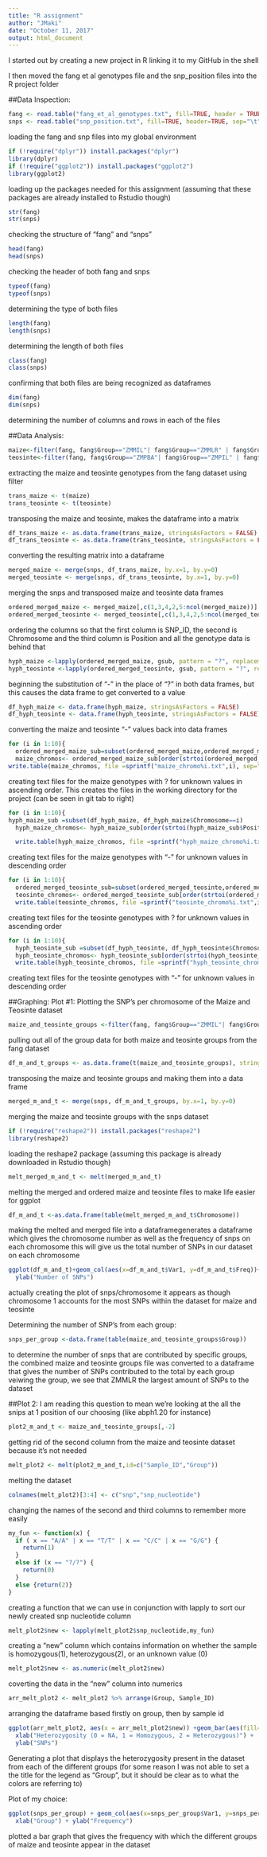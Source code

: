 ```yaml
---
title: "R assignment"
author: "JMaki"
date: "October 11, 2017"
output: html_document
---
```

I started out by creating a new project in R linking it to my GitHub in the shell

I then moved the fang et al genotypes file and the snp_position files into the R project folder 

##Data Inspection:
```r
fang <- read.table("fang_et_al_genotypes.txt", fill=TRUE, header = TRUE, sep="\t", stringsAsFactors = FALSE)
snps <- read.table("snp_position.txt", fill=TRUE, header=TRUE, sep="\t", stringsAsFactors = FALSE)

```
loading the fang and snp files into my global environment
```r
if (!require("dplyr")) install.packages("dplyr") 
library(dplyr)
if (!require("ggplot2")) install.packages("ggplot2") 
library(ggplot2)


```
loading up the packages needed for this assignment (assuming that these packages are already installed to Rstudio though)
```r
str(fang)
str(snps)

```
checking the structure of "fang" and "snps"
```r
head(fang)
head(snps)

```
checking the header of both fang and snps
```r
typeof(fang)
typeof(snps)

```
determining the type of both files
```r
length(fang)
length(snps)

```
determining the length of both files
```r
class(fang)
class(snps)

```
confirming that both files are being recognized as dataframes
```r
dim(fang)
dim(snps)

```
determining the number of columns and rows in each of the files

##Data Analysis:
```r
maize<-filter(fang, fang$Group=="ZMMIL"| fang$Group=="ZMMLR" | fang$Group=="ZMMMR")
teosinte<-filter(fang, fang$Group=="ZMPBA"| fang$Group=="ZMPIL" | fang$Group=="ZMPJA")

```
extracting the maize and teosinte genotypes from the fang dataset using filter
```r
trans_maize <- t(maize)
trans_teosinte <- t(teosinte)

```
transposing the maize and teosinte, makes the dataframe into a matrix
```r
df_trans_maize <- as.data.frame(trans_maize, stringsAsFactors = FALSE)
df_trans_teosinte <- as.data.frame(trans_teosinte, stringsAsFactors = FALSE)

```
converting the resulting matrix into a dataframe
```r
merged_maize <- merge(snps, df_trans_maize, by.x=1, by.y=0)
merged_teosinte <- merge(snps, df_trans_teosinte, by.x=1, by.y=0)

```
merging the snps and transposed maize and teosinte data frames
```r
ordered_merged_maize <- merged_maize[,c(1,3,4,2,5:ncol(merged_maize))]
ordered_merged_teosinte <- merged_teosinte[,c(1,3,4,2,5:ncol(merged_teosinte))]

```
ordering the columns so that the first column is SNP_ID, the second is Chromosome and the third column is Position and all the genotype data is behind that
```r
hyph_maize <-lapply(ordered_merged_maize, gsub, pattern = "?", replacement = "-", fixed = TRUE)
hyph_teosinte <-lapply(ordered_merged_teosinte, gsub, pattern = "?", replacement = "-", fixed = TRUE)

```
beginning the substitution of "-" in the place of "?" in both data frames, but this causes the data frame to get converted to a value
```r
df_hyph_maize <- data.frame(hyph_maize, stringsAsFactors = FALSE)
df_hyph_teosinte <- data.frame(hyph_teosinte, stringsAsFactors = FALSE)

```
converting the maize and teosinte "-" values back into data frames
```r
for (i in 1:10){
  ordered_merged_maize_sub=subset(ordered_merged_maize,ordered_merged_maize$Chromosome==i)
  maize_chromos<- ordered_merged_maize_sub[order(strtoi(ordered_merged_maize_sub$Position)),]
write.table(maize_chromos, file =sprintf("maize_chromo%i.txt",i), sep=" ", quote=FALSE, row.names=FALSE, col.names=FALSE)}

```
creating text files for the maize genotypes with ? for unknown values in ascending order. This creates the files in the working directory for the project (can be seen in git tab to right)
```r
for (i in 1:10){
hyph_maize_sub =subset(df_hyph_maize, df_hyph_maize$Chromosome==i)
  hyph_maize_chromos<- hyph_maize_sub[order(strtoi(hyph_maize_sub$Position), decreasing = TRUE),]

  write.table(hyph_maize_chromos, file =sprintf("hyph_maize_chromo%i.txt",i), sep=" ", quote=FALSE, row.names=FALSE, col.names=FALSE)}

```
creating text files for the maize genotypes with "-" for unknown values in descending order
```r
for (i in 1:10){
  ordered_merged_teosinte_sub=subset(ordered_merged_teosinte,ordered_merged_teosinte$Chromosome==i)
  teosinte_chromos<- ordered_merged_teosinte_sub[order(strtoi(ordered_merged_teosinte_sub$Position)),]
  write.table(teosinte_chromos, file =sprintf("teosinte_chromo%i.txt",i), sep=" ", quote=FALSE, row.names=FALSE, col.names=FALSE)}

```
creating text files for the teosinte genotypes with ? for unknown values in ascending order
```r
for (i in 1:10){
  hyph_teosinte_sub =subset(df_hyph_teosinte, df_hyph_teosinte$Chromosome==i)
  hyph_teosinte_chromos<- hyph_teosinte_sub[order(strtoi(hyph_teosinte_sub$Position), decreasing = TRUE),]
  write.table(hyph_teosinte_chromos, file =sprintf("hyph_teosinte_chromo%i.txt",i), sep=" ", quote=FALSE, row.names=FALSE, col.names=FALSE)}

```
creating text files for the teosinte genotypes with "-" for unknown values in descending order

##Graphing:
Plot #1: 
Plotting the SNP's per chromosome of the Maize and Teosinte dataset
```r
maize_and_teosinte_groups <-filter(fang, fang$Group=="ZMMIL"| fang$Group=="ZMMLR" | fang$Group=="ZMMMR" | fang$Group=="ZMPBA"| fang$Group=="ZMPIL" | fang$Group=="ZMPJA")
```
pulling out all of the group data for both maize and teosinte groups from the fang dataset
```r
df_m_and_t_groups <- as.data.frame(t(maize_and_teosinte_groups), stringsAsFactors = FALSE)
```
transposing the maize and teosinte groups and making them into a data frame
```r
merged_m_and_t <- merge(snps, df_m_and_t_groups, by.x=1, by.y=0)
```
merging the maize and teosinte groups with the snps dataset
```r
if (!require("reshape2")) install.packages("reshape2") 
library(reshape2)
```
loading the reshape2 package (assuming this package is already downloaded in Rstudio though)
```r
melt_merged_m_and_t <- melt(merged_m_and_t)
```
melting the merged and ordered maize and teosinte files to make life easier for ggplot
```r
df_m_and_t <-as.data.frame(table(melt_merged_m_and_t$Chromosome))
```
making the melted and merged file into a dataframegenerates a dataframe which gives the chromosome number as well as the frequency of snps on each chromosome
this will give us the total number of SNPs in our dataset on each chromosome

```r
ggplot(df_m_and_t)+geom_col(aes(x=df_m_and_t$Var1, y=df_m_and_t$Freq))+ xlab("Chromosome") +
  ylab("Number of SNPs")

```
actually creating the plot of snps/chromosome it appears as though chromosome 1 accounts for the most SNPs within the dataset for maize and teosinte

Determining the number of SNP's from each group:
```r
snps_per_group <-data.frame(table(maize_and_teosinte_groups$Group))
```
to determine the number of snps that are contributed by specific groups, the combined maize and teosinte groups file was converted to a dataframe that gives the number of SNPs contributed to the total by each group veiwing the group, we see that ZMMLR the largest amount of SNPs to the dataset


##Plot 2:
I am reading this question to mean we're looking at the all the snips at 1 position of our choosing (like abph1.20 for instance)
```r
plot2_m_and_t <- maize_and_teosinte_groups[,-2]
```
getting rid of the second column from the maize and teosinte dataset because it's not needed
```r
melt_plot2 <- melt(plot2_m_and_t,id=c("Sample_ID","Group"))
```
melting the dataset
```r
colnames(melt_plot2)[3:4] <- c("snp","snp_nucleotide") 
```
changing the names of the second and third columns to remember more easily
```r
my_fun <- function(x) {
  if ( x == "A/A" | x == "T/T" | x == "C/C" | x == "G/G") {
    return(1)
  }
  else if (x == "?/?") {
    return(0)
  }
  else {return(2)}
}

```
creating a function that we can use in conjunction with lapply to sort our newly created snp nucleotide column
```r
melt_plot2$new <- lapply(melt_plot2$snp_nucleotide,my_fun)
```
creating a "new" column which contains information on whether the sample is homozygous(1), heterozygous(2), or an unknown value (0)
```r
melt_plot2$new <- as.numeric(melt_plot2$new)

```
coverting the data in the "new" column into numerics
```r
arr_melt_plot2 <- melt_plot2 %>% arrange(Group, Sample_ID)
```
arranging the dataframe based firstly on group, then by sample id
```r
ggplot(arr_melt_plot2, aes(x = arr_melt_plot2$new)) +geom_bar(aes(fill=arr_melt_plot2$Group)) + 
  xlab("Heterozygosity (0 = NA, 1 = Homozygous, 2 = Heterozygous)") + 
  ylab("SNPs") 
```
Generating a plot that displays the heterozygosity present in the dataset from each of the different groups (for some reason I was not able to set a the title for the legend as "Group", but it should be clear as to what the colors are referring to)

Plot of my choice:
```r
ggplot(snps_per_group) + geom_col(aes(x=snps_per_group$Var1, y=snps_per_group$Freq)) +
  xlab("Group") + ylab("Frequency") 

```
plotted a bar graph that gives the frequency with which the different groups of maize and teosinte appear in the dataset








